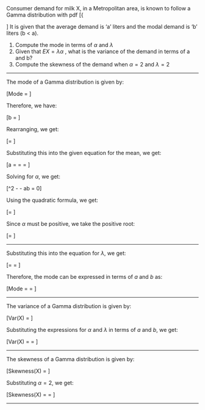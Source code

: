 Consumer demand for milk X, in a Metropolitan area, is known to follow a Gamma distribution with pdf
\[{\begin{aligned}f(x;\alpha ,\lambda )&={\frac {\lambda ^{\alpha }x^{\alpha -1}e^{-\lambda x}}{\Gamma (\alpha )}}\quad {\text{ for }}x>0\quad \alpha ,\lambda >0,\\[6pt]\end{aligned} \]
It is given that the average demand is ‘a’ liters and the modal demand is ‘b’ liters (b < a).


1. Compute the mode in terms of $\alpha$  and $\lambda$
2. Given that $EX = \lambda \alpha$  , what is the variance of the demand in terms of a and b?
3. Compute the skewness of the demand when $\alpha  = 2$ and $\lambda = 2$

---


The mode of a Gamma distribution is given by:

\[Mode = \frac{\alpha - 1}{\lambda}\]

Therefore, we have:

\[b = \frac{\alpha - 1}{\lambda}\]

Rearranging, we get:

\[\lambda = \frac{\alpha - 1}{b}\]

Substituting this into the given equation for the mean, we get:

\[a = \lambda \alpha = \frac{\alpha - 1}{b} \cdot \alpha = \frac{\alpha^2 - \alpha}{b}\]

Solving for $\alpha$, we get:

\[\alpha^2 - \alpha - ab = 0\]

Using the quadratic formula, we get:

\[\alpha = \frac{1 \pm \sqrt{1 + 4ab}}{2}\]

Since $\alpha$ must be positive, we take the positive root:

\[\alpha = \frac{1 + \sqrt{1 + 4ab}}{2}\]

---

Substituting this into the equation for $\lambda$, we get:

\[\lambda = \frac{\alpha - 1}{b} = \frac{\sqrt{1 + 4ab}}{2b}\]


Therefore, the mode can be expressed in terms of $a$ and $b$ as:

\[Mode = \frac{\alpha - 1}{\lambda} = \frac{\sqrt{1 + 4ab} - 1}{2}\]

---

The variance of a Gamma distribution is given by:

\[Var(X) = \frac{\alpha}{\lambda^2}\]

Substituting the expressions for $\alpha$ and $\lambda$ in terms of $a$ and $b$, we get:

\[Var(X) = \frac{\frac{1 + \sqrt{1 + 4ab}}{2}}{\left(\frac{\sqrt{1 + 4ab}}{2b}\right)^2} = \frac{ab}{\sqrt{1 + 4ab}}\]

---

The skewness of a Gamma distribution is given by:

\[Skewness(X) = \frac{2}{\sqrt{\alpha}}\]

Substituting $\alpha = 2$, we get:

\[Skewness(X) = \frac{2}{\sqrt{2}} = \sqrt{2}\]

---
